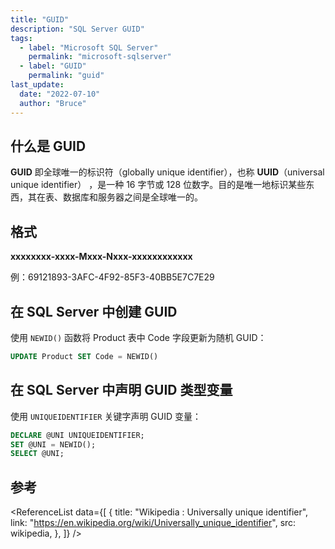 ```yaml
---
title: "GUID"
description: "SQL Server GUID"
tags:
  - label: "Microsoft SQL Server"
    permalink: "microsoft-sqlserver"
  - label: "GUID"
    permalink: "guid"
last_update:
  date: "2022-07-10"
  author: "Bruce"
---
```



## 什么是 GUID

**GUID** 即全球唯一的标识符（globally unique identifier），也称 **UUID**（universal unique identifier） ，是一种 16 字节或 128 位数字。目的是唯一地标识某些东西，其在表、数据库和服务器之间是<TH>全球唯一</TH>的。

## 格式

**xxxxxxxx-xxxx-Mxxx-Nxxx-xxxxxxxxxxxx**

例：69121893-3AFC-4F92-85F3-40BB5E7C7E29

## 在 SQL Server 中创建 GUID

使用 `NEWID()` 函数将 Product 表中 Code 字段更新为随机 GUID：

```sql title="SQL Server"
UPDATE Product SET Code = NEWID()
```

## 在 SQL Server 中声明 GUID 类型变量

使用 `UNIQUEIDENTIFIER` 关键字声明 GUID 变量：

```sql
DECLARE @UNI UNIQUEIDENTIFIER;
SET @UNI = NEWID();
SELECT @UNI;
```

## 参考

<ReferenceList
  data={[
    {
      title: "Wikipedia : Universally unique identifier",
      link: "https://en.wikipedia.org/wiki/Universally_unique_identifier",
      src: wikipedia,
    },
  ]}
/>
